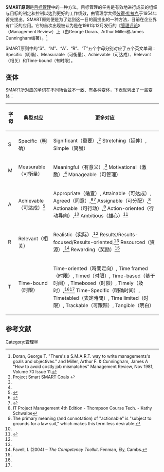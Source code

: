 '''SMART原则'''是[[目标管理|目标管理]]中的一种方法。目标管理的任务是有效地进行成员的组织与目标的制定和控制以达到更好的工作绩效，由管理学大师[[彼得·杜拉克|彼得·杜拉克]]于1954年首先提出。SMART原则便是为了达到这一目的而提出的一种方法，目前在企业界有广泛的应用。它的首次出现被认为是在1981年12月发行的《[[管理评论|管理评论]]》（Management Review）上（由George Doran、Arthur Miller和James Cunningham编著）。<ref>Doran, George T. "There's a S.M.A.R.T. way to write managements's goals and objectives." and Miller, Arthur F. & Cunningham, James A "How to avoid costly job mismatches" Management Review, Nov 1981, Volume 70 Issue 11.</ref>

SMART原则中的“S”、“M”、“A”、“R”、“T”五个字母分别对应了五个英文单词：Specific（明确）、Measurable（可衡量）、Achievable（可达成）、Relevant（相关）和Time-bound（有时限）。

==变体==

SMART所对应的单词在不同场合並不一致、有各种变体，下表就列出了一些变体：

{| class="wikitable"
! 字母
! 典型对应
! 更多对应
|-
| S
| Specific（明确）
| Significant（重要）,<ref name="Project Smart">Project Smart [http://www.projectsmart.co.uk/smart-goals.html SMART Goals] {{Wayback|url=http://www.projectsmart.co.uk/smart-goals.html |date=20100503223838 }}</ref> Stretching（延伸）, Simple（简易）
|-
| M
| Measurable（可衡量）
| Meaningful（有意义）,<ref name="Project Smart"/> Motivational（激励）,<ref name="Project Smart"/> Manageable（可管理）
|-
| A
| Achievable（可达成）<ref name="alaorg">{{Cite web |url=http://www.ala.org/ala/mgrps/divs/acrl/about/sections/is/webarchive/smartobjectives/writingmeasurable.cfm |title=ACRL - Writing Measurable Objectives<!-- Bot generated title --> |accessdate=2010-01-12 |archive-date=2010-02-09 |archive-url=https://web.archive.org/web/20100209031508/http://www.ala.org/ala/mgrps/divs/acrl/about/sections/is/webarchive/smartobjectives/writingmeasurable.cfm |dead-url=no }}</ref>
| Appropriate（适宜）, Attainable（可达成）, Agreed（同意）,<ref name="natpact">{{Cite web |url=http://www.natpact.nhs.uk/uploads/Ten%20Steps%20to%20SMART%20objectives.pdf |title=Ten Steps to SMART objectives.cdr<!-- Bot generated title --> |accessdate=2010-01-12 |archive-date=2008-09-20 |archive-url=https://web.archive.org/web/20080920214525/http://www.natpact.nhs.uk/uploads/Ten%20Steps%20to%20SMART%20objectives.pdf |dead-url=yes }}</ref><ref name="changingminds">{{Cite web |url=http://changingminds.org/disciplines/hr/performance_management/smart_objectives.htm |title=SMART Objectives<!-- Bot generated title --> |accessdate=2010-01-12 |archive-date=2010-01-21 |archive-url=https://web.archive.org/web/20100121200614/http://changingminds.org/disciplines/hr/performance_management/smart_objectives.htm |dead-url=yes }}</ref> Assignable（可分配）,<ref name="Schwalbe">IT Project Management 4th Edition - Thompson Course Tech. - Kathy Schwalbe</ref> Actionable（可行动）,<ref>The primary meaning (and connotation) of "actionable" is "subject to grounds for a law suit," which makes this term less desirable.</ref> Action-oriented（行动导向）,<ref name="Project Smart"/> Ambitious（雄心）<ref name="Wiktionary">{{Cite web |url=http://en.wiktionary.org/wiki/SMART |title=Wiktionary |accessdate=2010-01-12 |archive-date=2010-01-25 |archive-url=https://web.archive.org/web/20100125222445/http://en.wiktionary.org/wiki/SMART |dead-url=no }}</ref>
|-
| R
| Relevant（相关）
| Realistic（实际）,<ref name="Schwalbe"/> Results/Results-focused/Results-oriented,<ref name="alaorg"/> Resourced（资源）,<ref name="Favell">Favell, I. (2004) – ''The Competency Toolkit''.  Fenman, Ely, Cambs.</ref> Rewarding（奖励）<ref name="Project Smart"/>
|-
| T
| Time-bound（时限）
| Time-oriented（時間定向）, Time framed（时限）, Timed（时限）, Time-based（基于时间）, Timeboxed（时限）, Timely（及时）,<ref name="alaorg"/><ref name="changingminds"/> Time-Specific（明确时间）, Timetabled（表定時間）, Time limited（时限）, Trackable（可跟踪）, Tangible（明白）
|}

== 参考文献 ==
{{Reflist}}

[[Category:管理学|Category:管理学]]